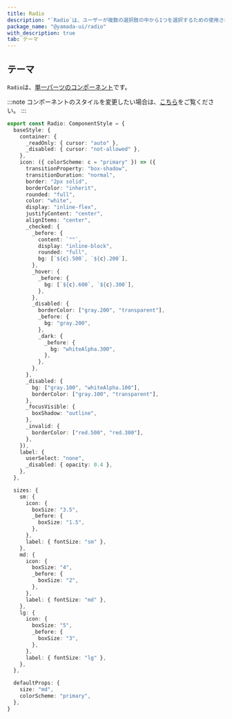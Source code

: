 ```yaml
---
title: Radio
description: "`Radio`は、ユーザーが複数の選択肢の中から1つを選択するための使用されるコンポーネントです。"
package_name: "@yamada-ui/radio"
with_description: true
tab: テーマ
---
```


## テーマ

`Radio`は、[単一パーツのコンポーネント](/styled-system/theming/component-style#単一パーツのコンポーネント)です。

:::note
コンポーネントのスタイルを変更したい場合は、[こちら](/styled-system/theming/customize-theme#コンポーネントのスタイルを変更する)をご覧ください。
:::

```ts
export const Radio: ComponentStyle = {
  baseStyle: {
    container: {
      _readOnly: { cursor: "auto" },
      _disabled: { cursor: "not-allowed" },
    },
    icon: ({ colorScheme: c = "primary" }) => ({
      transitionProperty: "box-shadow",
      transitionDuration: "normal",
      border: "2px solid",
      borderColor: "inherit",
      rounded: "full",
      color: "white",
      display: "inline-flex",
      justifyContent: "center",
      alignItems: "center",
      _checked: {
        _before: {
          content: `""`,
          display: "inline-block",
          rounded: "full",
          bg: [`${c}.500`, `${c}.200`],
        },
        _hover: {
          _before: {
            bg: [`${c}.600`, `${c}.300`],
          },
        },
        _disabled: {
          borderColor: ["gray.200", "transparent"],
          _before: {
            bg: "gray.200",
          },
          _dark: {
            _before: {
              bg: "whiteAlpha.300",
            },
          },
        },
      },
      _disabled: {
        bg: ["gray.100", "whiteAlpha.100"],
        borderColor: ["gray.100", "transparent"],
      },
      _focusVisible: {
        boxShadow: "outline",
      },
      _invalid: {
        borderColor: ["red.500", "red.300"],
      },
    }),
    label: {
      userSelect: "none",
      _disabled: { opacity: 0.4 },
    },
  },

  sizes: {
    sm: {
      icon: {
        boxSize: "3.5",
        _before: {
          boxSize: "1.5",
        },
      },
      label: { fontSize: "sm" },
    },
    md: {
      icon: {
        boxSize: "4",
        _before: {
          boxSize: "2",
        },
      },
      label: { fontSize: "md" },
    },
    lg: {
      icon: {
        boxSize: "5",
        _before: {
          boxSize: "3",
        },
      },
      label: { fontSize: "lg" },
    },
  },

  defaultProps: {
    size: "md",
    colorScheme: "primary",
  },
}
```
